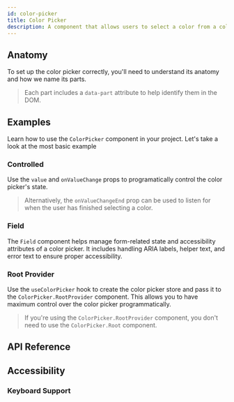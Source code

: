 ```yaml
---
id: color-picker
title: Color Picker
description: A component that allows users to select a color from a color picker.
---
```


<ComponentPreview id="ColorPicker" />

## Anatomy

To set up the color picker correctly, you'll need to understand its anatomy and how we name its parts.

> Each part includes a `data-part` attribute to help identify them in the DOM.

<Anatomy id="color-picker" />

## Examples

Learn how to use the `ColorPicker` component in your project. Let's take a look at the most basic example

<Example id="basic" />

### Controlled

Use the `value` and `onValueChange` props to programatically control the color picker's state.

<Example id="controlled" />

> Alternatively, the `onValueChangeEnd` prop can be used to listen for when the user has finished selecting a color.

### Field

The `Field` component helps manage form-related state and accessibility attributes of a color picker. It includes
handling ARIA labels, helper text, and error text to ensure proper accessibility.

<Example id="with-field" />

### Root Provider

Use the `useColorPicker` hook to create the color picker store and pass it to the `ColorPicker.RootProvider` component.
This allows you to have maximum control over the color picker programmatically.

<Example id="root-provider" />

> If you're using the `ColorPicker.RootProvider` component, you don't need to use the `ColorPicker.Root` component.

## API Reference

<ComponentTypes id="color-picker" />

## Accessibility

### Keyboard Support

<KeyBindingsTable id="color-picker" />
